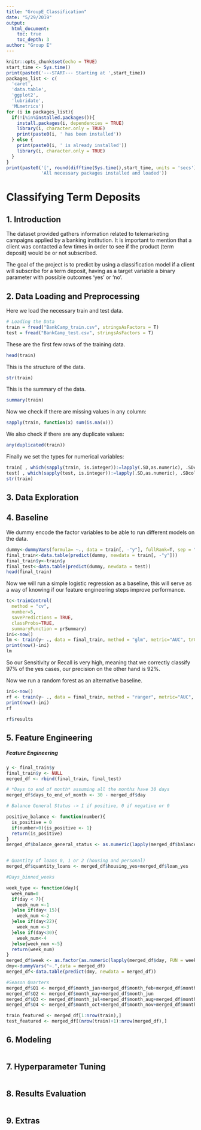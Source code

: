 ```yaml
---
title: "GroupE_Classification"
date: "5/29/2019"
output:
  html_document:
    toc: true
    toc_depth: 3
author: "Group E"
---
```


```r
knitr::opts_chunk$set(echo = TRUE)
start_time <- Sys.time()
print(paste0('---START--- Starting at ',start_time))
packages_list <- c(
  'caret',
  'data.table',
  'ggplot2',
  'lubridate',
  'MLmetrics')
for (i in packages_list){
  if(!i%in%installed.packages()){
    install.packages(i, dependencies = TRUE)
    library(i, character.only = TRUE)
    print(paste0(i, ' has been installed'))
  } else {
    print(paste0(i, ' is already installed'))
    library(i, character.only = TRUE)
  }
}
print(paste0('[', round(difftime(Sys.time(),start_time, units = 'secs'),1), 's]: ',
             'All necessary packages installed and loaded'))
```

# Classifying Term Deposits

## 1. Introduction
The dataset provided gathers information related to telemarketing campaigns applied by a banking institution. It is important to mention that a client was contacted a few times in order to see if the product (term deposit) would be or not subscribed.

The goal of the project is to predict by using a classification model if a client will subscribe for a term deposit, having as a target variable a binary parameter with possible outcomes 'yes' or 'no'.

## 2. Data Loading and Preprocessing

Here we load the necessary train and test data.

```r
# Loading the Data
train = fread("BankCamp_train.csv", stringsAsFactors = T)
test = fread("BankCamp_test.csv", stringsAsFactors = T)
```

These are the first few rows of the training data.

```r
head(train)
```

This is the structure of the data.

```r
str(train)
```

This is the summary of the data.

```r
summary(train)
```

Now we check if there are missing values in any column:

```r
sapply(train, function(x) sum(is.na(x)))
```

We also check if there are any duplicate values:

```r
any(duplicated(train))
```

Finally we set the types for numerical variables:

```r
train[ , which(sapply(train, is.integer)):=lapply(.SD,as.numeric), .SDcols = sapply(train, is.integer)]
test[ , which(sapply(test, is.integer)):=lapply(.SD,as.numeric), .SDcols = sapply(test, is.integer)]
str(train)
```

## 3. Data Exploration

## 4. Baseline

We dummy encode the factor variables to be able to run different models on the data.

```r
dummy<-dummyVars(formula= ~., data = train[, -"y"], fullRank=T, sep = "_")
final_train<-data.table(predict(dummy, newdata = train[, -"y"]))
final_train$y<-train$y
final_test<-data.table(predict(dummy, newdata = test))
head(final_train)
```

Now we will run a simple logistic regression as a baseline, this will serve as a way of knowing if our feature engineering steps improve performance.

```r
tc<-trainControl(
  method = "cv",
  number=5,
  savePredictions = TRUE,
  classProbs=TRUE,
  summaryFunction = prSummary)
ini<-now()
lm <- train(y~ ., data = final_train, method = "glm", metric="AUC", trControl=tc)
print(now()-ini)
lm
```
So our Sensitivity or Recall is very high, meaning that we correctly classify 97% of the yes cases, our precision on the other hand is 92%.

Now we run a random forest as an alternative baseline.

```r
ini<-now()
rf <- train(y~ ., data = final_train, method = "ranger", metric="AUC", trControl=tc)
print(now()-ini)
rf
```

```r
rf$results
```

## 5. Feature Engineering

##### Feature Engineering
```r
y <- final_train$y
final_train$y <- NULL
merged_df <- rbind(final_train, final_test)

# *Days to end of month* assuming all the months have 30 days
merged_df$days_to_end_of_month <- 30 - merged_df$day

# Balance General Status -> 1 if positive, 0 if negative or 0

positive_balance <- function(number){
  is_positive = 0
  if(number>0){is_positive <- 1}
  return(is_positive)
}
merged_df$balance_general_status <- as.numeric(lapply(merged_df$balance,  FUN = positive_balance))


# Quantity of loans 0, 1 or 2 (housing and personal)
merged_df$quantity_loans <- merged_df$housing_yes+merged_df$loan_yes

#Days_binned_weeks

week_type <- function(day){
  week_num=0
  if(day < 7){
    week_num <-1
  }else if(day< 15){
    week_num <-2
  }else if(day<22){
    week_num <-3
  }else if(day<30){
    week_num<-4
  }else{week_num <-5}
  return(week_num)
}
merged_df$week <- as.factor(as.numeric(lapply(merged_df$day, FUN = week_type)))
dmy<-dummyVars("~.",data = merged_df)
merged_df<-data.table(predict(dmy, newdata = merged_df))

#Season Quarters
merged_df$Q1 <- merged_df$month_jan+merged_df$month_feb+merged_df$month_mar
merged_df$Q2 <- merged_df$month_may+merged_df$month_jun
merged_df$Q3 <- merged_df$month_jul+merged_df$month_aug+merged_df$month_sep
merged_df$Q4 <- merged_df$month_oct+merged_df$month_nov+merged_df$month_dec

train_featured <- merged_df[1:nrow(train),]
test_featured <- merged_df[(nrow(train)+1):nrow(merged_df),]

```



## 6. Modeling
```r

```


## 7. Hyperparameter Tuning
```r

```


## 8. Results Evaluation
```r

```


## 9. Extras
```r

```

